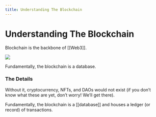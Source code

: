 ```yaml
---
title: Understanding The Blockchain
---
```


# Understanding The Blockchain

Blockchain is the backbone of \[\[Web3]].

![](../../../.gitbook/assets/1.jpg)

Fundamentally, the blockchain is a database.

### The Details

Without it, cryptocurrency, NFTs, and DAOs would not exist (if you don’t know what these are yet, don’t worry! We’ll get there).

Fundamentally, the blockchain is a \[\[database]] and houses a ledger (or record) of transactions.
